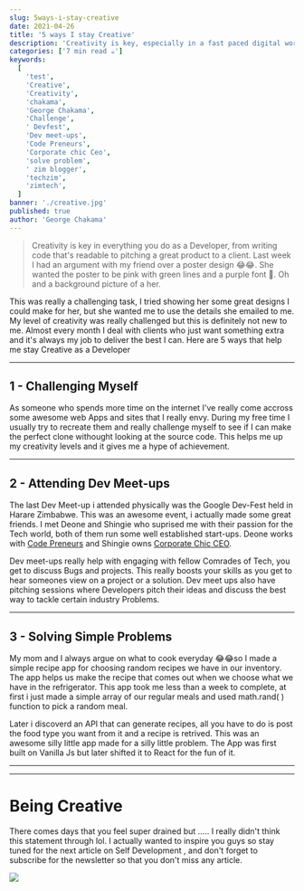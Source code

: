 ```yaml
---
slug: 5ways-i-stay-creative
date: 2021-04-26
title: '5 ways I stay Creative'
description: 'Creativity is key, especially in a fast paced digital world. Every single Day i challenge my creativity in ways that can help me become even better like.'
categories: ['7 min read ☕']
keywords:
  [
    'test',
    'Creative',
    'Creativity',
    'chakama',
    'George Chakama',
    'Challenge',
    ' Devfest',
    'Dev meet-ups',
    'Code Preneurs',
    'Corporate chic Ceo',
    'solve problem',
    ' zim blogger',
    'techzim',
    'zimtech',
  ]
banner: './creative.jpg'
published: true
author: 'George Chakama'
---
```




> Creativity is key in everything you do as a Developer, from writing code that's readable to pitching a great product to a client. Last week I had an argument with my friend over a poster design 😂😂. She wanted the poster to be pink with green lines and a purple font 👐. Oh and a background picture of a her.

This was really a challenging task, I tried showing her some great designs I could make for her, but she wanted me to use the details she emailed to me. My level of creativity was really challenged but this is definitely not new to me. Almost every month I deal with clients who just want something extra and it's always my job to deliver the best I can. Here are 5 ways that help me stay Creative as a Developer

---

## 1 - Challenging Myself

As someone who spends more time on the internet I've really come accross some awesome web Apps and sites that I really envy. During my free time I usually try to recreate them and really challenge myself to see if I can make the perfect clone withought looking at the source code. This helps me up my creativity levels and it gives me a hype of achievement.

---

## 2 - Attending Dev Meet-ups

The last Dev Meet-up i attended physically was the Google Dev-Fest held in Harare Zimbabwe. This was an awesome event, i actually made some great friends. I met Deone and Shingie who suprised me with their passion for the Tech world, both of them run some well established start-ups. Deone works with [Code Preneurs](https://codepreneurs.co.zw/) and Shingie owns [Corporate Chic CEO](https://corporatechicceo.co.zw/).

Dev meet-ups really help with engaging with fellow Comrades of Tech, you get to discuss Bugs and projects. This really boosts your skills as you get to hear someones view on a project or a solution. Dev meet ups also have pitching sessions where Developers pitch their ideas and discuss the best way to tackle certain industry Problems.

---

## 3 - Solving Simple Problems

My mom and I always argue on what to cook everyday 😂😂so I made a simple recipe app for choosing random recipes we have in our inventory. The app helps us make the recipe that comes out when we choose what we have in the refrigerator. This app took me less than a week to complete, at first i just made a simple array of our regular meals and used math.rand( ) function to pick a random meal.

Later i discoverd an API that can generate recipes, all you have to do is post the food type you want from it and a recipe is retrived. This was an awesome silly little app made for a silly little problem. The App was first built on Vanilla Js but later shifted it to React for the fun of it.

---

---

# Being Creative

<div class="content-div">
  <div class="flex-item-left">
    <p style={{ textAlign: 'left' }}>
      There comes days that you feel super drained but ..... I really didn't
      think this statement through lol. I actually wanted to inspire you guys so
      stay tuned for the next article on Self Development , and don't forget to
      subscribe for the newsletter so that you don't miss any article.
    </p>
  </div>
  <div class="flex-item-right">
    <img src="./images.png" />
  </div>
</div>

<!-- ![Alt text here](./banner.jpg)
![Alt text here](./images.png) -->
